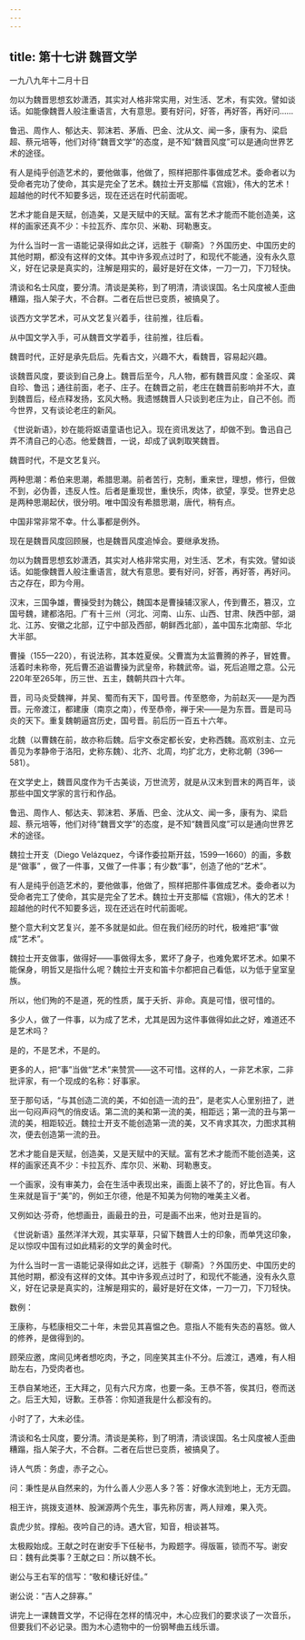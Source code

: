 ```yaml
---
---
---
```

title: 第十七讲 魏晋文学
---




一九八九年十二月十日

勿以为魏晋思想玄妙潇洒，其实对人格非常实用，对生活、艺术，有实效。譬如谈话。如能像魏晋人般注重语言，大有意思。要有好问，好答，再好答，再好问……

鲁迅、周作人、郁达夫、郭沫若、茅盾、巴金、沈从文、闻一多，康有为、梁启超、蔡元培等，他们对待“魏晋文学”的态度，是不知“魏晋风度”可以是通向世界艺术的途径。

有人是纯乎创造艺术的，要他做事，他做了，照样把那件事做成艺术。委命者以为受命者完功了使命，其实是完全了艺术。魏拉士开支那幅《宫娥》，伟大的艺术！超越他的时代不知要多远，现在还远在时代前面呢。

艺术才能自是天赋，创造美，又是天赋中的天赋。富有艺术才能而不能创造美，这样的画家还真不少：卡拉瓦乔、库尔贝、米勒、珂勒惠支。

为什么当时一言一语能记录得如此之详，远胜于《聊斋》？外国历史、中国历史的其他时期，都没有这样的文体。其中许多观点过时了，和现代不能通，没有永久意义，好在记录是真实的，注解是翔实的，最好是好在文体，一刀一刀，下刀轻快。

清谈和名士风度，要分清。清谈是美称，到了明清，清谈误国。名士风度被人歪曲糟蹋，指人架子大，不合群。二者在后世已变质，被搞臭了。

谈西方文学艺术，可从文艺复兴着手，往前推，往后看。

从中国文学入手，可从魏晋文学着手，往前推，往后看。

魏晋时代，正好是承先启后。先看古文，兴趣不大，看魏晋，容易起兴趣。

谈魏晋风度，要谈到自己身上。魏晋后至今，凡人物，都有魏晋风度：金圣叹、龚自珍、鲁迅；通往前面，老子、庄子。在魏晋之前，老庄在魏晋前影响并不大，直到魏晋后，经点释发扬，玄风大畅。我遗憾魏晋人只谈到老庄为止，自己不创。而今世界，又有谈论老庄的新风。

《世说新语》，妙在能将妪语童语也记入。现在资讯发达了，却做不到。鲁迅自己弄不清自己的心态。他爱魏晋，一说，却成了讽刺取笑魏晋。

魏晋时代，不是文艺复兴。

两种思潮：希伯来思潮，希腊思潮。前者苦行，克制，重来世，理想，修行，但做不到，必伪善，违反人性。后者是重现世，重快乐，肉体，欲望，享受。世界史总是两种思潮起伏，很分明。唯中国没有希腊思潮，唐代，稍有点。

中国非常非常不幸。什么事都是例外。

现在是魏晋风度回顾展，也是魏晋风度追悼会。要继承发扬。

勿以为魏晋思想玄妙潇洒，其实对人格非常实用，对生活、艺术，有实效。譬如谈话。如能像魏晋人般注重语言，就大有意思。要有好问，好答，再好答，再好问。古之存在，即为今用。

汉末，三国争雄，曹操受封为魏公，魏国本是曹操辅汉家人，传到曹丕，篡汉，立国号魏，建都洛阳。广有十三州（河北、河南、山东、山西、甘肃、陕西中部，湖北、江苏、安徽之北部，辽宁中部及西部，朝鲜西北部），盖中国东北南部、华北大半部。

曹操（155—220），有说法称，其本姓夏侯。父曹嵩为太监曹腾的养子，冒姓曹。活着时未称帝，死后曹丕追谥曹操为武皇帝，称魏武帝。谥，死后追赠之意。公元220年至265年，历三世、五主，魏朝共四十六年。

晋，司马炎受魏禅，并吴、蜀而有天下，国号晋。传至愍帝，为前赵灭——是为西晋。元帝渡江，都建康（南京之南），传至恭帝，禅于宋——是为东晋。晋是司马炎的天下。重复魏朝逼宫历史，国号晋。前后历一百五十六年。

北魏（以曹魏在前，故亦称后魏。后宇文泰定都长安，史称西魏。高欢别主、立元善见为孝静帝于洛阳，史称东魏）、北齐、北周，均扩北方，史称北朝（396—581）。

在文学史上，魏晋风度作为千古美谈，万世流芳，就是从汉末到晋末的两百年，谈那些中国文学家的言行和作品。

鲁迅、周作人、郁达夫、郭沫若、茅盾、巴金、沈从文、闻一多，康有为、梁启超、蔡元培等，他们对待“魏晋文学”的态度，是不知“魏晋风度”可以是通向世界艺术的途径。

魏拉士开支（Diego Velázquez，今译作委拉斯开兹，1599—1660）的画，多数是“做事” ，做了一件事，又做了一件事；有少数“事”，创造了他的“艺术”。

有人是纯乎创造艺术的，要他做事，他做了，照样把那件事做成艺术。委命者以为受命者完工了使命，其实是完全了艺术。魏拉士开支那幅《宫娥》，伟大的艺术！超越他的时代不知要多远，现在还远在时代前面呢。

整个意大利文艺复兴，差不多就是如此。但在我们经历的时代，极难把“事”做成“艺术”。

魏拉士开支做事，做得好——事做得太多，累坏了身子，也难免累坏艺术。如果不能保身，明哲又是指什么呢？魏拉士开支和笛卡尔都把自己看低，以为低于皇室皇族。

所以，他们殉的不是道，死的性质，属于夭折、非命。真是可惜，很可惜的。

多少人，做了一件事，以为成了艺术，尤其是因为这件事做得如此之好，难道还不是艺术吗？

是的，不是艺术，不是的。

更多的人，把“事”当做“艺术”来赞赏——这不可惜。这样的人，一非艺术家，二非批评家，有一个现成的名称：好事家。

至于那句话，“与其创造二流的美，不如创造一流的丑”，是老实人心里别扭了，迸出一句闷声闷气的俏皮话。第二流的美和第一流的美，相距远；第一流的丑与第一流的美，相距较近。魏拉士开支不能创造第一流的美，又不肯求其次，力图求其稍次，便去创造第一流的丑。

艺术才能自是天赋，创造美，又是天赋中的天赋。富有艺术才能而不能创造美，这样的画家还真不少：卡拉瓦乔、库尔贝、米勒、珂勒惠支。

一个画家，没有审美力，会在生活中表现出来，画面上装不了的，好比色盲。有人生来就是盲于“美”的，例如王尔德，他是不知美为何物的唯美主义者。

又例如达·芬奇，他想画丑，画最丑的丑，可是画不出来，他对丑是盲的。

《世说新语》虽然洋洋大观，其实草草，只留下魏晋人士的印象，而单凭这印象，足以惊叹中国有过如此精彩的文学的黄金时代。

为什么当时一言一语能记录得如此之详，远胜于《聊斋》？外国历史、中国历史的其他时期，都没有这样的文体。其中许多观点过时了，和现代不能通，没有永久意义，好在记录是真实的，注解是翔实的，最好是好在文体，一刀一刀，下刀轻快。

数例：

王康称，与嵇康相交二十年，未尝见其喜愠之色。意指人不能有失态的喜怒。做人的修养，是做得到的。

顾荣应邀，席间见烤者想吃肉，予之，同座笑其主仆不分。后渡江，遇难，有人相助左右，乃受肉者也。

王恭自某地还，王大拜之，见有六尺方席，也要一条。王恭不答，俟其归，卷而送之。后王大知，讶歉。王恭答：你知道我是什么都没有的。

小时了了，大未必佳。

清谈和名士风度，要分清。清谈是美称，到了明清，清谈误国。名士风度被人歪曲糟蹋，指人架子大，不合群。二者在后世已变质，被搞臭了。

诗人气质：务虚，赤子之心。

问：秉性是从自然来的，为什么善人少恶人多？答：好像水流到地上，无方无圆。

相王许，挑拨支道林、股渊源两个先生，事先称厉害，两人辩难，果入壳。

袁虎少贫。撑船。夜吟自己的诗。遇大官，知音，相谈甚笃。

太极殿始成。王献之时在谢安手下任秘书，为殿题字。得版匾，锁而不写。谢安曰：魏有此类事？王献之曰：所以魏不长。

谢公与王右军的信写：“敬和棲讬好佳。”

谢公说：“吉人之辞寡。”




讲完上一课魏晋文学，不记得在怎样的情况中，木心应我们的要求谈了一次音乐，但要我们不必记录。图为木心遗物中的一份钢琴曲五线乐谱。